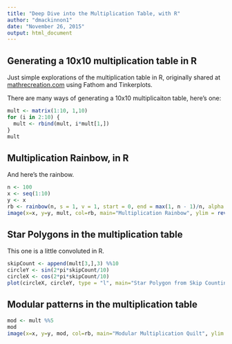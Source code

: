 ```yaml
---
title: "Deep Dive into the Multiplication Table, with R"
author: "dmackinnon1"
date: "November 26, 2015"
output: html_document
---
```


## Generating a 10x10 multiplication table in R
Just simple explorations of the multiplication table in R, originally shared at [mathrecreation.com](http://www.mathrecreation.com/2012/08/a-deep-dive-into-multiplication-table.html) using Fathom and Tinkerplots.

There are many ways of generating a 10x10 multiplicaiton table, here's one:

```r
mult <- matrix(1:10, 1,10)
for (i in 2:10) {
  mult <- rbind(mult, i*mult[1,])
}
mult
```

## Multiplication Rainbow, in R
And here's the rainbow.

```r
n <- 100
x <- seq(1:10) 
y <- x
rb <- rainbow(n, s = 1, v = 1, start = 0, end = max(1, n - 1)/n, alpha = 1)
image(x=x, y=y, mult, col=rb, main="Multiplication Rainbow", ylim = rev(range(y)))
```

## Star Polygons in the multiplication table

This one is a little convoluted in R.
```r
skipCount <- append(mult[3,],3) %%10
circleY <- sin(2*pi*skipCount/10)
circleX <- cos(2*pi*skipCount/10)
plot(circleX, circleY, type = "l", main="Star Polygon from Skip Counting", axes=FALSE, ylab = "", xlab = "")
```

## Modular patterns in the multiplication table
```r
mod <- mult %%5
mod
image(x=x, y=y, mod, col=rb, main="Modular Multiplication Quilt", ylim = rev(range(y)))
```